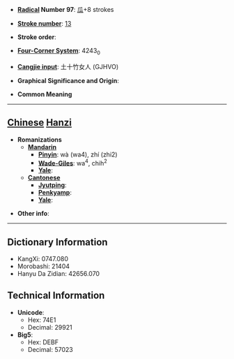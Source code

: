 * '''[[Wiktionary:Chinese radical index| Radical]] Number 97''': [[Wiktionary:Chinese radical index 瓜|瓜]]+8 strokes

* '''[[Wiktionary:Chinese total strokes index|Stroke number]]''': [[Wiktionary:Chinese total strokes index 13|13]]

* '''Stroke order''': 

* '''[[Wiktionary:Chinese four corner index|Four-Corner System]]''': 4243<sub>0</sub>

* '''[[Wiktionary:Chinese Cangjie index|Cangjie input]]''': 土十竹女人 (GJHVO)

* '''Graphical Significance and Origin''': 

* '''Common Meaning'''

----

== [[Chinese]] [[Hanzi]] ==

* '''Romanizations'''
** '''[[Mandarin]]'''
*** '''[[Pinyin]]''': wà (wa4), zhí (zhi2)
*** '''[[Wade-Giles]]''': wa<sup>4</sup>, chih<sup>2</sup>
*** '''[[Yale]]''': 
** '''[[Cantonese]]'''
*** '''[[Jyutping]]''':
*** '''[[Penkyamp]]''': 
*** '''[[Yale]]''': 

* '''Other info''': 

----

== Dictionary Information ==

* KangXi: 0747.080
* Morobashi: 21404
* Hanyu Da Zidian: 42656.070

== Technical Information ==

* '''Unicode''':
** Hex: 74E1
** Decimal: 29921
* '''Big5''':
** Hex: DEBF
** Decimal: 57023